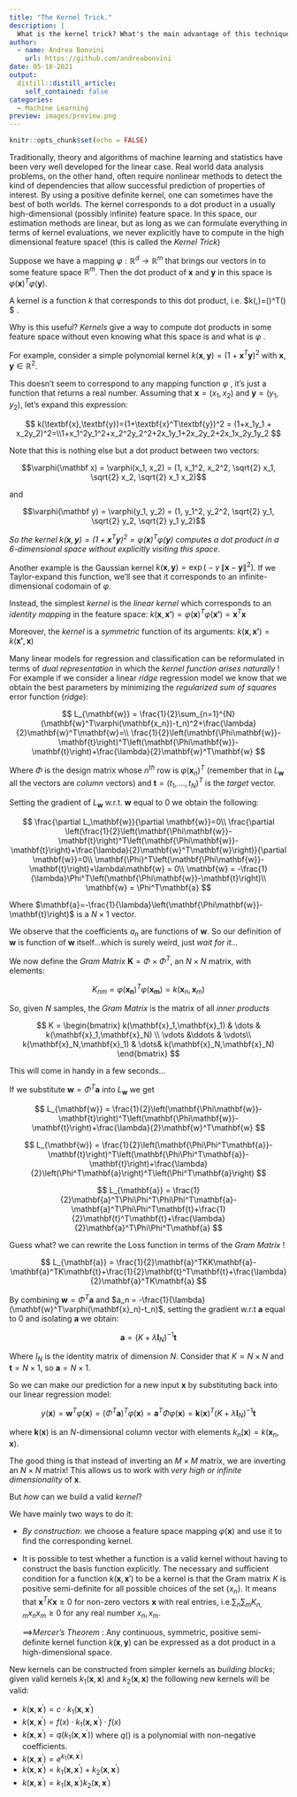 ```yaml
---
title: "The Kernel Trick."
description: |
  What is the kernel trick? What's the main advantage of this technique?
author:
  - name: Andrea Bonvini
    url: https://github.com/andreabonvini
date: 05-18-2021
output:
  distill::distill_article:
    self_contained: false
categories:
  - Machine Learning
preview: images/preview.png
---
```



```r
knitr::opts_chunk$set(echo = FALSE)
```

Traditionally, theory and algorithms of machine learning and statistics have been very well developed for the linear case. Real world data analysis problems, on the other hand, often require nonlinear methods to detect the kind of dependencies that allow successful prediction of properties of interest. By using a positive definite kernel, one can sometimes have the best of both worlds. The kernel corresponds to a dot product in a usually high-dimensional (possibly infinite) feature space. In this space, our estimation methods are linear, but as long as we can formulate everything in terms of kernel evaluations, we never explicitly have to compute in the high dimensional feature space! (this is called the *Kernel Trick*)

Suppose we have a mapping $\varphi : \mathbb{R}^d \to \mathbb{R}^m$ that brings our vectors in to some feature space $\mathbb{R}^m$. Then the dot product of $\textbf{x}$ and $\textbf{y}$ in this space is $\varphi (\textbf{x})^T\varphi (\textbf{y})$. 

A kernel is a function $k$ that corresponds to this dot product, i.e. $k(\textbf{x},\textbf{y})=\varphi (\textbf{x})^T\varphi (\textbf{y}) $ .

Why is this useful? *Kernels* give a way to compute dot products in some feature space without even knowing what this space is and what is $\varphi$ .

For example, consider a simple polynomial kernel $k(\textbf{x},\textbf{y})=(1+\textbf{x}^T\textbf{y})^2$ with $\textbf{x},\textbf{y} \in \mathbb{R}^2$.

This doesn't seem to correspond to any mapping function $\varphi$ , it's just a function that returns a real number. Assuming that $\textbf{x} = (x_1,x_2)$ and $\textbf{y} = (y_1,y_2)$, let's expand this expression:

$$
k(\textbf{x},\textbf{y})=(1+\textbf{x}^T\textbf{y})^2 = (1+x_1y_1 + x_2y_2)^2=\\1+x_1^2y_1^2+x_2^2y_2^2+2x_1y_1+2x_2y_2+2x_1x_2y_1y_2
$$

Note that this is nothing else but a dot product between two vectors:

$$\varphi(\mathbf x) = \varphi(x_1, x_2) = (1, x_1^2, x_2^2, \sqrt{2} x_1, \sqrt{2} x_2, \sqrt{2} x_1 x_2)$$

and

$$\varphi(\mathbf y) = \varphi(y_1, y_2) = (1, y_1^2, y_2^2, \sqrt{2} y_1, \sqrt{2} y_2, \sqrt{2} y_1 y_2)$$

*So the kernel $k(\mathbf x, \mathbf y) = (1 + \mathbf x^T \mathbf y)^2 = \varphi(\mathbf x)^T \varphi(\mathbf y)$ computes a dot product in a 6-dimensional space without explicitly visiting this space.*

Another example is the Gaussian kernel $k(\mathbf x, \mathbf y) = \exp\big(- \gamma \, \|\mathbf x - \mathbf y\|^2 \big)$. If we Taylor-expand this function, we'll see that it corresponds to an infinite-dimensional codomain of $\varphi$. 

Instead, the simplest *kernel* is the *linear kernel* which corresponds to an *identity mapping* in the feature space: $k(\mathbf{x},\mathbf{x'}) = \varphi(\mathbf{x})^T\varphi(\mathbf{x'}) = \mathbf{x}^T\mathbf{x}$ 

Moreover, the *kernel* is a *symmetric* function of its arguments: $k(\mathbf{x},\mathbf{x'}) = k(\mathbf{x'},\mathbf{x})$

Many linear models for regression and classiﬁcation can be reformulated in terms of *dual representation* in which the *kernel function arises naturally* ! For example if we consider a linear *ridge* regression model we know that we obtain the best parameters by minimizing the *regularized sum of squares* error function (*ridge*):

$$
L_{\mathbf{w}} = \frac{1}{2}\sum_{n=1}^{N}(\mathbf{w}^T\varphi(\mathbf{x_n})-t_n)^2+\frac{\lambda}{2}\mathbf{w}^T\mathbf{w}=\\
\frac{1}{2}\left(\mathbf{\Phi\mathbf{w}}-\mathbf{t}\right)^T\left(\mathbf{\Phi\mathbf{w}}-\mathbf{t}\right)+\frac{\lambda}{2}\mathbf{w}^T\mathbf{w}
$$

Where $\Phi$ is the design matrix whose $n^{th}$ row is $\varphi(\mathbf{x}_n)^T$ (remember that in $L_{\mathbf{w}}$ all the vectors are *column* vectors) and $\mathbf{t} = (t_1,...,t_N)^T$ is the *target* vector.

Setting the gradient of $L_{\mathbf{w}}$ w.r.t. $\mathbf{w}$ equal to $0$ we obtain the following:

$$
\frac{\partial L_\mathbf{w}}{\partial \mathbf{w}}=0\\
\frac{\partial \left(\frac{1}{2}\left(\mathbf{\Phi\mathbf{w}}-\mathbf{t}\right)^T\left(\mathbf{\Phi\mathbf{w}}-\mathbf{t}\right)+\frac{\lambda}{2}\mathbf{w}^T\mathbf{w}\right)}{\partial \mathbf{w}}=0\\
\mathbf{\Phi}^T\left(\mathbf{\Phi\mathbf{w}}-\mathbf{t}\right)+\lambda\mathbf{w} = 0\\
\mathbf{w} = -\frac{1}{\lambda}\Phi^T\left(\mathbf{\Phi\mathbf{w}}-\mathbf{t}\right)\\
\mathbf{w} = \Phi^T\mathbf{a}
$$

Where $\mathbf{a}=-\frac{1}{\lambda}\left(\mathbf{\Phi\mathbf{w}}-\mathbf{t}\right)$ is a $N\times 1$ vector.

We observe that the coefficients $a_n$ are functions of $\mathbf{w}$. So our definition of $\mathbf{w}$ is function of $\mathbf{w}$ itself...which is surely weird, just *wait for it...*

We now define the *Gram Matrix* $\mathbf{K} = \Phi \times \Phi^T$, an $N \times N$ matrix, with elements:

$$
K_{nm} = \varphi(\mathbf{x_n})^T\varphi(\mathbf{x_m})=k(\mathbf{x}_n,\mathbf{x}_m)
$$

So, given $N$ samples, the *Gram Matrix* is the matrix of all *inner products* 

$$
K =
\begin{bmatrix}
k(\mathbf{x}_1,\mathbf{x}_1) & \dots & k(\mathbf{x}_1,\mathbf{x}_N) \\
\vdots &\ddots & \vdots\\
k(\mathbf{x}_N,\mathbf{x}_1)  & \dots&  k(\mathbf{x}_N,\mathbf{x}_N) 
\end{bmatrix}
$$

This will come in handy in a few seconds...

If we substitute $\mathbf{w} = \Phi^T\mathbf{a}$ into $L_{\mathbf{w}}$ we get

$$
L_{\mathbf{w}} =
\frac{1}{2}\left(\mathbf{\Phi\mathbf{w}}-\mathbf{t}\right)^T\left(\mathbf{\Phi\mathbf{w}}-\mathbf{t}\right)+\frac{\lambda}{2}\mathbf{w}^T\mathbf{w}
$$

$$
L_{\mathbf{w}} =
\frac{1}{2}\left(\mathbf{\Phi\Phi^T\mathbf{a}}-\mathbf{t}\right)^T\left(\mathbf{\Phi\Phi^T\mathbf{a}}-\mathbf{t}\right)+\frac{\lambda}{2}\left(\Phi^T\mathbf{a}\right)^T\left(\Phi^T\mathbf{a}\right)
$$

$$
L_{\mathbf{a}} = \frac{1}{2}\mathbf{a}^T\Phi\Phi^T\Phi\Phi^T\mathbf{a}-\mathbf{a}^T\Phi\Phi^T\mathbf{t}+\frac{1}{2}\mathbf{t}^T\mathbf{t}+\frac{\lambda}{2}\mathbf{a}^T\Phi\Phi^T\mathbf{a}
$$

Guess what? we can rewrite the Loss function in terms of the *Gram Matrix* !

$$
L_{\mathbf{a}} = \frac{1}{2}\mathbf{a}^TKK\mathbf{a}-\mathbf{a}^TK\mathbf{t}+\frac{1}{2}\mathbf{t}^T\mathbf{t}+\frac{\lambda}{2}\mathbf{a}^TK\mathbf{a}
$$

By combining $\mathbf{w} = \Phi^T\mathbf{a}$ and $a_n = -\frac{1}{\lambda}(\mathbf{w}^T\varphi(\mathbf{x}_n)-t_n)$, setting the gradient w.r.t $\mathbf{a}$ equal to $0$ and isolating $\mathbf{a}$ we obtain:

$$
\mathbf{a}=(K+\lambda\mathbf{I}_N)^{-1}\mathbf{t}
$$

Where $I_N$ is the identity matrix of dimension $N$. Consider that $K = N\times N$ and $\mathbf{t} = N\times 1$, so $\mathbf{a} = N \times 1$.

So we can make our prediction for a new input $\mathbf{x}$ by substituting back into our linear regression model:

$$
y(\mathbf{x}) = \mathbf{w}^T\varphi(\mathbf{x}) = (\Phi^T\mathbf{a})^T\varphi(\mathbf{x}) = \mathbf{a}^T\Phi\varphi(\mathbf{x})= \mathbf{k}(\mathbf{x})^T(K+\lambda\mathbf{I}_N)^{-1}\mathbf{t}
$$

where $\mathbf{k}(\mathbf{x})$ is an $N$-dimensional column vector with elements $k_n(\mathbf{x}) = k(\mathbf{x}_n,\mathbf{x})$.

The good thing is that instead of inverting an $M\times M$ matrix, we are inverting an $N\times N$ matrix! This allows us to work with *very high or infinite dimensionality* of $\mathbf{x}$.

But *how* can we build a valid *kernel*?

We have mainly two ways to do it:

- *By construction*: we choose a feature space mapping $\varphi(\mathbf{x})$ and use it to ﬁnd the corresponding kernel.

- It is possible to test whether a function is a valid kernel without having to construct the basis function explicitly. The necessary and suﬃcient condition for a function $k(\mathbf{x},\mathbf{x}')$ to be a kernel is that the Gram matrix $K$ is positive semi-deﬁnite for all possible choices of the set $\{x_n\}$. It means that $\mathbf{x}^TK\mathbf{x}\ge 0$ for non-zero vectors $\mathbf{x}$ with real entries, i.e.$\sum_n\sum_m K_{n,m}x_nx_m \ge 0$ for any real number $x_n,x_m$.  

	$\implies$*Mercer's Theorem* : Any continuous, symmetric, positive semi-deﬁnite kernel function $k(\mathbf{x},\mathbf{y})$ can be expressed as a dot product in a high-dimensional space.

New kernels can be constructed from simpler kernels as *building blocks*;  given valid kernels $k_1(\mathbf{x},\mathbf{x})$ and $k_2(\mathbf{x},\mathbf{x})$ the following new kernels will be valid:

- $k(\mathbf{x},\mathbf{x}^{'})=c \cdot k_1(\mathbf{x},\mathbf{x}^{'})$
- $k(\mathbf{x},\mathbf{x}^{'})=f(x)\cdot k_1(\mathbf{x},\mathbf{x}^{'})\cdot f(x)$
- $k(\mathbf{x},\mathbf{x}^{'})=q\left(k_1(\mathbf{x},\mathbf{x}^{'})\right)$                        where $q()$ is a polynomial with non-negative coefficients.
- $k(\mathbf{x},\mathbf{x}^{'})=e^{k_1(\mathbf{x},\mathbf{x}^{'})}$
- $k(\mathbf{x},\mathbf{x}^{'})=k_1(\mathbf{x},\mathbf{x}^{'})+k_2(\mathbf{x},\mathbf{x}^{'})$
- $k(\mathbf{x},\mathbf{x}^{'})=k_1(\mathbf{x},\mathbf{x}^{'})k_2(\mathbf{x},\mathbf{x}^{'})$



